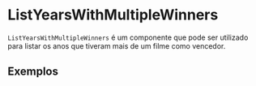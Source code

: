 
<Meta title="Pages/Dashboard/components/ListYearsWithMultipleWinners" of={ListYearsWithMultipleWinnersStories} />

# ListYearsWithMultipleWinners

`ListYearsWithMultipleWinners` é um componente que pode ser utilizado para listar os anos que tiveram mais de um filme como vencedor.

## Exemplos
<Story of={ListYearsWithMultipleWinnersStories.Default} />


